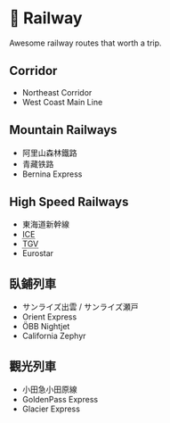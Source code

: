 
# 🚂 Railway

Awesome railway routes that worth a trip.

## Corridor

- <Country iso="us" /> Northeast Corridor
- <Country iso="gb" /> West Coast Main Line

## Mountain Railways

- <Country iso="tw" name={false} />
  阿里山森林鐵路
- <Country iso="cn" name={false} />
  青藏铁路
- <Country iso="ch" name={false} />
  Bernina Express

## High Speed Railways

- <Country iso="jp" name={false} />
  東海道新幹線
- <Country iso="de" name={false} />
  <abbr title="Intercity Express">ICE</abbr>
- <Country iso="fr" name={false} />
  <abbr title="Train à Grande Vitesse">TGV</abbr>
- <Country iso="gb" name={false} />
  <Country iso="fr" name={false} />
  Eurostar

## 臥鋪列車

- <Country iso="jp" name={false} />
  サンライズ出雲 / サンライズ瀬戸
- Orient Express
- <Country iso="at" name={false} />
  ÖBB Nightjet
- <Country iso="us" name={false} />
  California Zephyr

## 觀光列車

- <Country iso="jp" name={false} />
  小田急小田原線
- <Country iso="ch" name={false} />
  GoldenPass Express
- <Country iso="ch" name={false} />
  Glacier Express
